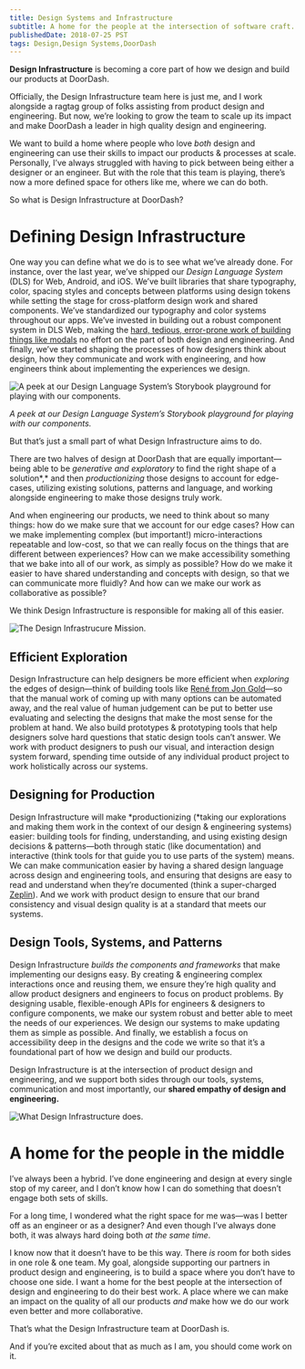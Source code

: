 ```yaml
---
title: Design Systems and Infrastructure
subtitle: A home for the people at the intersection of software craft.
publishedDate: 2018-07-25 PST
tags: Design,Design Systems,DoorDash
---
```


**Design Infrastructure** is becoming a core part of how we design and build our products at DoorDash.

Officially, the Design Infrastructure team here is just me, and I work alongside a ragtag group of folks assisting from product design and engineering. But now, we’re looking to grow the team to scale up its impact and make DoorDash a leader in high quality design and engineering.

We want to build a home where people who love _both_ design and engineering can use their skills to impact our products & processes at scale. Personally, I’ve always struggled with having to pick between being either a designer or an engineer. But with the role that this team is playing, there’s now a more defined space for others like me, where we can do both.

So what is Design Infrastructure at DoorDash?

# **Defining Design Infrastructure**

One way you can define what we do is to see what we’ve already done. For instance, over the last year, we’ve shipped our _Design Language System_ (DLS) for Web, Android, and iOS. We’ve built libraries that share typography, color, spacing styles and concepts between platforms using design tokens while setting the stage for cross-platform design work and shared components. We’ve standardized our typography and color systems throughout our apps. We’ve invested in building out a robust component system in DLS Web, making the [hard, tedious, error-prone work of building things like modals](https://blog.prototypr.io/how-to-build-a-modal-3e08cc5cb434) no effort on the part of both design and engineering. And finally, we’ve started shaping the processes of how designers think about design, how they communicate and work with engineering, and how engineers think about implementing the experiences we design.

![A peek at our Design Language System’s Storybook playground for playing with our components.](/blog/images/design-systems-and-infrastructure/dls.png)

_A peek at our Design Language System’s Storybook playground for playing with our components._

But that’s just a small part of what Design Infrastructure aims to do.

There are two halves of design at DoorDash that are equally important—being able to be _generative and exploratory_ to find the right shape of a solution*,* and then _productionizing_ those designs to account for edge-cases, utilizing existing solutions, patterns and language, and working alongside engineering to make those designs truly work.

And when engineering our products, we need to think about so many things: how do we make sure that we account for our edge cases? How can we make implementing complex (but important!) micro-interactions repeatable and low-cost, so that we can really focus on the things that are different between experiences? How can we make accessibility something that we bake into all of our work, as simply as possible? How do we make it easier to have shared understanding and concepts with design, so that we can communicate more fluidly? And how can we make our work as collaborative as possible?

We think Design Infrastructure is responsible for making all of this easier.

![The Design Infrastrucure Mission.](/blog/images/design-systems-and-infrastructure/mission.png)

## **Efficient Exploration**

Design Infrastructure can help designers be more efficient when _exploring_ the edges of design—think of building tools like [René from Jon Gold](http://rene.jon.gold/)—so that the manual work of coming up with many options can be automated away, and the real value of human judgement can be put to better use evaluating and selecting the designs that make the most sense for the problem at hand. We also build prototypes & prototyping tools that help designers solve hard questions that static design tools can’t answer. We work with product designers to push our visual, and interaction design system forward, spending time outside of any individual product project to work holistically across our systems.

## **Designing for Production**

Design Infrastructure will make *productionizing (*taking our explorations and making them work in the context of our design & engineering systems) easier: building tools for finding, understanding, and using existing design decisions & patterns—both through static (like documentation) and interactive (think tools for that guide you to use parts of the system) means. We can make communication easier by having a shared design language across design and engineering tools, and ensuring that designs are easy to read and understand when they’re documented (think a super-charged [Zeplin](https://zeplin.io/)). And we work with product design to ensure that our brand consistency and visual design quality is at a standard that meets our systems.

## **Design Tools, Systems, and Patterns**

Design Infrastructure _builds the components and frameworks_ that make implementing our designs easy. By creating & engineering complex interactions once and reusing them, we ensure they’re high quality and allow product designers and engineers to focus on product problems. By designing usable, flexible-enough APIs for engineers & designers to configure components, we make our system robust and better able to meet the needs of our experiences. We design our systems to make updating them as simple as possible. And finally, we establish a focus on accessibility deep in the designs and the code we write so that it’s a foundational part of how we design and build our products.

Design Infrastructure is at the intersection of product design and engineering, and we support both sides through our tools, systems, communication and most importantly, our **shared empathy of design and engineering.**

![What Design Infrastructure does.](/blog/images/design-systems-and-infrastructure/intersection.png)

# **A home for the people in the middle**

I’ve always been a hybrid. I’ve done engineering and design at every single stop of my career, and I don’t know how I can do something that doesn’t engage both sets of skills.

For a long time, I wondered what the right space for me was—was I better off as an engineer or as a designer? And even though I’ve always done both, it was always hard doing both _at the same time_.

I know now that it doesn’t have to be this way. There _is_ room for both sides in one role & one team. My goal, alongside supporting our partners in product design and engineering, is to build a space where you don’t have to choose one side. I want a home for the best people at the intersection of design and engineering to do their best work. A place where we can make an impact on the quality of all our products _and_ make how we do our work even better and more collaborative.

That’s what the Design Infrastructure team at DoorDash is.

And if you’re excited about that as much as I am, you should come work on it.
